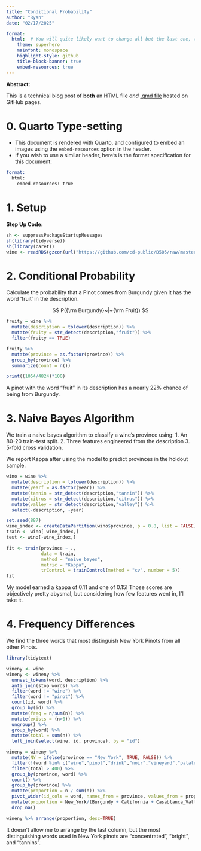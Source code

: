 ---
title: "Conditional Probability"
author: "Ryan"
date: "02/17/2025"

format: 
  html:  # You will quite likely want to change all but the last one, to taste
    theme: superhero  
    mainfont: monospace
    highlight-style: github
    title-block-banner: true
    embed-resources: true
---

**Abstract:**

This is a technical blog post of **both** an HTML file *and* [.qmd file](https://raw.githubusercontent.com/cd-public/D505/refs/heads/master/hws/src/cond.qmd) hosted on GitHub pages.

# 0. Quarto Type-setting

- This document is rendered with Quarto, and configured to embed an images using the `embed-resources` option in the header.
- If you wish to use a similar header, here's is the format specification for this document:

```email
format: 
  html:
    embed-resources: true
```

# 1. Setup

**Step Up Code:**

```{r}
sh <- suppressPackageStartupMessages
sh(library(tidyverse))
sh(library(caret))
wine <- readRDS(gzcon(url("https://github.com/cd-public/D505/raw/master/dat/pinot.rds")))
```

# 2. Conditional Probability

Calculate the probability that a Pinot comes from Burgundy given it has the word 'fruit' in the description.

$$
P({\rm Burgundy}~|~{\rm Fruit})
$$

```{r}
fruity = wine %>% 
  mutate(description = tolower(description)) %>%
  mutate(fruity = str_detect(description,"fruit")) %>%
  filter(fruity == TRUE)

fruity %>%
  mutate(province = as.factor(province)) %>%
  group_by(province) %>%
  summarize(count = n())

print((1054/4824)*100)
```
A pinot with the word "fruit" in its description has a nearly 22% chance of being from Burgundy.

# 3. Naive Bayes Algorithm

We train a naive bayes algorithm to classify a wine's province using:
1. An 80-20 train-test split.
2. Three features engineered from the description
3. 5-fold cross validation.

We report Kappa after using the model to predict provinces in the holdout sample.

```{r}
wino = wine %>%
  mutate(description = tolower(description)) %>%
  mutate(yearf = as.factor(year)) %>%
  mutate(tannin = str_detect(description,"tannin")) %>%
  mutate(citrus = str_detect(description,"citrus")) %>%
  mutate(valley = str_detect(description,"valley")) %>%
  select(-description, -year)

set.seed(887)
wine_index <- createDataPartition(wino$province, p = 0.8, list = FALSE)
train <- wino[ wine_index,]
test <- wino[-wine_index,]

fit <- train(province ~ .,
             data = train, 
             method = "naive_bayes",
             metric = "Kappa",
             trControl = trainControl(method = "cv", number = 5))
fit
```
My model earned a kappa of 0.11 and one of 0.15! Those scores are objectively pretty abysmal, but considering how few features went in, I'll take it.

# 4. Frequency Differences

We find the three words that most distinguish New York Pinots from all other Pinots.

```{r}
library(tidytext)

wineny <- wine
wineny <- wineny %>%
  unnest_tokens(word, description) %>% 
  anti_join(stop_words) %>% 
  filter(word != "wine") %>%
  filter(word != "pinot") %>% 
  count(id, word) %>% 
  group_by(id) %>% 
  mutate(freq = n/sum(n)) %>% 
  mutate(exists = (n>0)) %>% 
  ungroup() %>% 
  group_by(word) %>% 
  mutate(total = sum(n)) %>% 
  left_join(select(wine, id, province), by = "id")

wineny = wineny %>% 
  mutate(NY = ifelse(province == "New_York", TRUE, FALSE)) %>%
  filter(!(word %in% c("wine","pinot","drink","noir","vineyard","palate","notes","flavors","bottling","bottle","finish"))) %>% 
  filter(total > 400) %>% 
  group_by(province, word) %>%
  count() %>% 
  group_by(province) %>% 
  mutate(proportion = n / sum(n)) %>% 
  pivot_wider(id_cols = word, names_from = province, values_from = proportion) %>% 
  mutate(proportion = New_York/(Burgundy + California + Casablanca_Valley + Marlborough + Oregon)) %>%
  drop_na()

wineny %>% arrange(proportion, desc=TRUE)
```
It doesn't allow me to arrange by the last column, but the most distinguishing words used in New York pinots are "concentrated", "bright", and "tannins".
